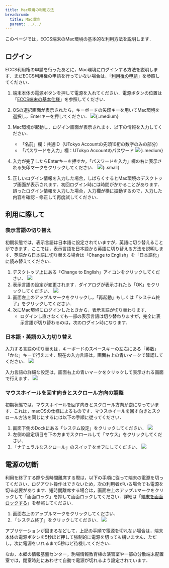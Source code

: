 ```yaml
---
title: Mac環境の利用方法
breadcrumb:
  title: Mac環境
  parent: ../../
---
```



<WwweccEol systemName="ECCS端末"/>

このページでは，ECCS端末のMac環境の基本的な利用方法を説明します．

## ログイン

ECCS利用権の申請を行ったあとに，Mac環境にログインする方法を説明します．まだECCS利用権の申請を行っていない場合は，「[利用権の申請](/eccs/overview/right-application/)」を参照してください．

1. 端末本体の電源ボタンを押して電源を入れてください．電源ボタンの位置は「[ECCS端末の基本仕様](/eccs/overview/spec/)」を参照してください．
2. OSの選択画面が表示されたら，キーボードの矢印キーを用いてMac環境を選択し，Enterキーを押してください．
   ![](refind-mac.jpg){:.medium}
3. Mac環境が起動し，ログイン画面が表示されます．以下の情報を入力してください．
   - 「名前」欄：共通ID（UTokyo Accountの先頭10桁の数字のみの部分）
   - 「パスワードを入力」欄：UTokyo Accountのパスワード
   ![](login.jpg){:.medium}

4. 入力が完了したらEnterキーを押すか，「パスワードを入力」欄の右に表示される矢印マークをクリックしてください．
   ![](login-button.png){:.small}
5. 正しいログイン情報を入力した場合，しばらくするとMac環境のデスクトップ画面が表示されます．初回ログイン時には時間がかかることがあります．誤ったログイン情報を入力した場合，入力欄が横に振動するので，入力した内容を確認・修正して再度試してください．

## 利用に際して

### 表示言語の切り替え

初期状態では，表示言語は日本語に設定されていますが，英語に切り替えることができます．ここでは，表示言語を日本語から英語に切り替える方法を説明します．英語から日本語に切り替える場合は「Change to English」を「日本語化」に読み替えてください．

1. デスクトップ上にある「Change to English」アイコンをクリックしてください．
   ![](change-to-english.png)
2. 表示言語の設定が変更されます．ダイアログが表示されたら「OK」をクリックしてください．
   ![](change-language-dialog.png)
3. 画面左上のアップルマークをクリックし，「再起動」もしくは「システム終了」をクリックしてください．
4. 次にMac環境にログインしたときから，表示言語が切り替わります．
   - ログインし直さなくても一部の表示言語は切り替わりますが，完全に表示言語が切り替わるのは，次のログイン時になります．

### 日本語・英語の入力切り替え

入力する言語の切り替えは，キーボードのスペースキーの左右にある「英数」「かな」キーで行えます．現在の入力言語は，画面右上の青いマークで確認してください．
![](input-icon.png)

入力言語の詳細な設定は，画面右上の青いマークをクリックして表示される画面で行えます．
![](input-menu.png)

### マウスホイールを回す向きとスクロール方向の調整

初期状態では，マウスホイールを回す向きとスクロール方向が逆になっています．これは，macOSの仕様によるものです．マウスホイールを回す向きとスクロール方法を同じにするには以下の手順に従ってください．

1. 画面下側のDockにある「システム設定」をクリックしてください．
   ![](dock-settings-icon.png)
2. 左側の設定項目を下の方までスクロールして「マウス」をクリックしてください．
3. 「ナチュラルなスクロール」のスイッチをオフにしてください．
   ![](settings-mouse.png)

## 電源の切断

利用を終了する際や長時間離席する際は，以下の手順に従って端末の電源を切ってください．ログアウト操作はできないため，次の利用者がいる場合でも電源を切る必要があります．短時間離席する場合は，画面左上のアップルマークをクリックして「画面ロック」を押して画面ロックしてください．詳細は「[端末を画面ロックする](/eccs/misc/lock/)」を参照してください．

1. 画面右上のアップルマークをクリックしてください．
2. 「システム終了」をクリックしてください．
   ![](shutdown.png)

アプリケーションが固まるなどして，上記の手順で電源を切れない場合は，端末本体の電源ボタンを5秒ほど押して強制的に電源を切っても構いません．ただし，次に電源をいれるまで5秒ほど待機してください．

なお，本郷の情報基盤センター，駒場情報教育棟の演習室や一部の分散端末配置室では，閉室時刻にあわせて自動で電源が切れるよう設定されています．
